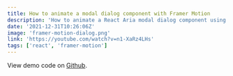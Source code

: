 ```yaml
---
title: How to animate a modal dialog component with Framer Motion
description: 'How to animate a React Aria modal dialog component using Framer Motion.'
date: '2021-12-31T10:26:06Z'
image: 'framer-motion-dialog.png'
link: 'https://youtube.com/watch?v=n1-XaRz4LHs'
tags: ['react', 'framer-motion']
---
```


<YoutubeEmbed id="n1-XaRz4LHs" />

View demo code on [Github](https://github.com/alexcarpenter/framer-motion-tutorials/tree/main/02-dialog).